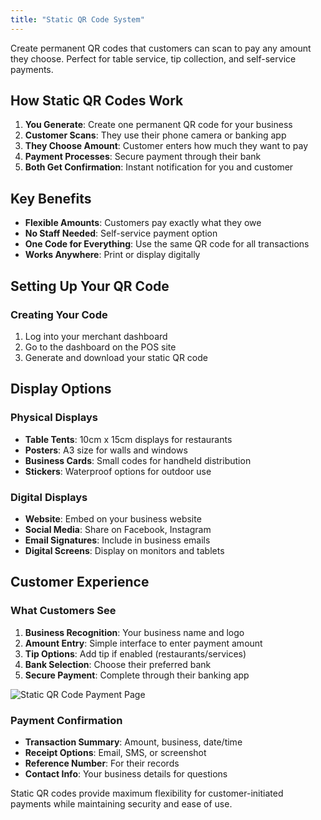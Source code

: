 ```yaml
---
title: "Static QR Code System"
---
```


Create permanent QR codes that customers can scan to pay any amount they choose. Perfect for table service, tip collection, and self-service payments.

## How Static QR Codes Work

1. **You Generate**: Create one permanent QR code for your business
2. **Customer Scans**: They use their phone camera or banking app
3. **They Choose Amount**: Customer enters how much they want to pay
4. **Payment Processes**: Secure payment through their bank
5. **Both Get Confirmation**: Instant notification for you and customer

## Key Benefits

- **Flexible Amounts**: Customers pay exactly what they owe
- **No Staff Needed**: Self-service payment option
- **One Code for Everything**: Use the same QR code for all transactions
- **Works Anywhere**: Print or display digitally

## Setting Up Your QR Code

### Creating Your Code
1. Log into your merchant dashboard
2. Go to the dashboard on the POS site
3. Generate and download your static QR code


## Display Options

### Physical Displays
- **Table Tents**: 10cm x 15cm displays for restaurants
- **Posters**: A3 size for walls and windows
- **Business Cards**: Small codes for handheld distribution
- **Stickers**: Waterproof options for outdoor use

### Digital Displays
- **Website**: Embed on your business website
- **Social Media**: Share on Facebook, Instagram
- **Email Signatures**: Include in business emails
- **Digital Screens**: Display on monitors and tablets

## Customer Experience

### What Customers See
1. **Business Recognition**: Your business name and logo
2. **Amount Entry**: Simple interface to enter payment amount
3. **Tip Options**: Add tip if enabled (restaurants/services)
4. **Bank Selection**: Choose their preferred bank
5. **Secure Payment**: Complete through their banking app

<img src="/images/static_paymentpage.png" alt="Static QR Code Payment Page" />

### Payment Confirmation
- **Transaction Summary**: Amount, business, date/time
- **Receipt Options**: Email, SMS, or screenshot
- **Reference Number**: For their records
- **Contact Info**: Your business details for questions

<Note>
  Static QR codes provide maximum flexibility for customer-initiated payments while maintaining security and ease of use.
</Note>
